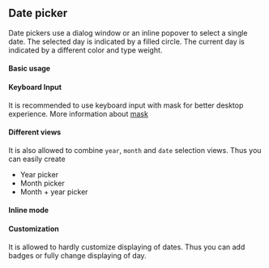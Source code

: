 
<PageMeta component="Datepicker" />

## Date picker

Date pickers use a dialog window or an inline popover to select a single date.
The selected day is indicated by a filled circle. The current day is indicated by a different
color and type weight.

#### Basic usage

<Example
  title="Basic usage"
  sourceFile="api/datepicker/BasicDatePicker.example.jsx"
/>

#### Keyboard Input

It is recommended to use keyboard input with mask for better desktop experience. More information about [mask](https://github.com/insin/inputmask-core#pattern)

<Example sourceFile="api/datepicker/KeyboardDatePicker.example.jsx" />

#### Different views

It is also allowed to combine `year`, `month` and `date` selection views.
Thus you can easily create
- Year picker
- Month picker
- Month + year picker

<Example sourceFile="api/datepicker/ViewsDatePicker.example.jsx" />

#### Inline mode

<Example sourceFile="api/datepicker/InlineDatePicker.example.jsx" />

#### Customization

It is allowed to hardly customize displaying of dates. Thus you can add badges or fully change displaying of day.

<Example sourceFile="api/datepicker/CustomDay.example.jsx" />

<PropTypesTable src="DatePicker/DatePickerModal.tsx" />
